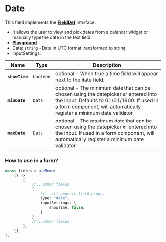 
<Meta title='FormFields/FormFieldDateField/Readme' />

# Date
This field implements the [**FieldDef**](#generic-field-props-fielddef) interface.

- It allows the user to view and pick dates from a calendar widget or manually type the date in the text field.
- [**Playground**](/?path=/story/formfields-formfielddatefield--playground)
- Data: `string` - Date in UTC format transformed to string.
- inputSettings:

| Name | Type | Description |
| ---- | ---- | ----------- |
| **`showTime`** | `boolean` | optional - When true a time field will appear next to the date field. |
| **`minDate`** | `Date` | optional - The minimum date that can be chosen using the datepicker or entered into the input. Defaults to 01/01/1900. If used in a form component, will automatically register a minimum date validator |
| **`maxDate`** | `Date` | optional - The maximum date that can be chosen using the datepicker or entered into the input. If used in a form component, will automatically register a minimum date validator |

### How to use in a form?
```ts
const fields = useMemo(
	() =>
		[
			//...other fields
			{
				//...all generic field props,
				type: "date",
				inputSettings: {
					showTime: false,
				}
			},
			//...other fields
		],
	[]
);
```
